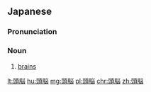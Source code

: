 ==Japanese==
{{ja-kanjitab|ず|のう|yomi=o}}

===Pronunciation===
{{ja-pron|ずのう|yomi=goon}}

===Noun===
{{ja-noun|ずのう|kyu=頭腦}}

# [[brains]] {{gloss|intellect}}

[[lt:頭脳]]
[[hu:頭脳]]
[[mg:頭脳]]
[[pl:頭脳]]
[[chr:頭脳]]
[[zh:頭脳]]